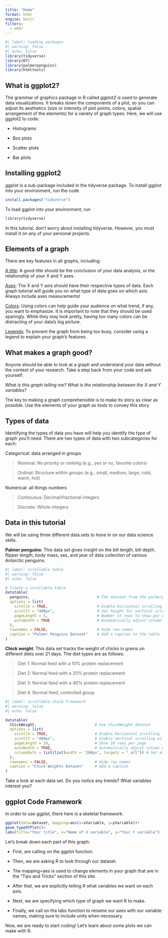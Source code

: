 ```yaml
---
title: "Home"
format: html
engine: knitr
filters:
  - webr
---
```


```r
#| label: loading packages
#| warning: false
#| echo: false
library(tidyverse)
library(DT)
library(palmerpenguins)
library(htmltools)

```

## What is ggplot2?

The grammar of graphics package in R called ggplot2 is used to generate data visualizations. It breaks down the components of a plot, so you can adjust its aesthetics (size or intensity of plot points, colors, spatial arrangement of the elements) for a variety of graph types. Here, we will use ggplot2 to code:

-   Histograms

-   Box plots

-   Scatter plots

-   Bar plots

## Installing ggplot2

ggplot is a sub-package included in the tidyverse package. To install ggplot into your environment, run the code

``` r
install.packages("tidyverse")
```

To load ggplot into your environment, run

``` r
library(tidyverse)
```

In this tutorial, don't worry about installing tidyverse. However, you must install it on any of your personal projects.

## Elements of a graph

There are key features in all graphs, including:

[A title]{.underline}: A good title should be the conclusion of your data analysis, or the relationship of your X and Y axes.

[Axes]{.underline}: The X and Y axis should have their respective types of data. Each graph tutorial will guide you on what type of data goes on which axis. Always include axes measurements!

[Colors]{.underline}: Using colors can help guide your audience on what trend, if any, you want to emphasize. It is important to note that they should be used sparingly. While they may look pretty, having too many colors can be distracting of your data’s big picture.

[Legends]{.underline}: To prevent the graph from being too busy, consider using a legend to explain your graph’s features.

## What makes a graph good?

Anyone should be able to look at a graph and understand your data without the context of your research. Take a step back from your code and ask yourself:

*What is this graph telling me? What is the relationship between the X and Y variables?*

The key to making a graph comprehensible is to make its story as clear as possible. Use the elements of your graph as tools to convey this story.

## Types of data

Identifying the types of data you have will help you identify the type of graph you’ll need. There are two types of data with two subcategories for each:

Categorical: data arranged in groups

> Nominal: No priority or ranking (e.g., yes or no, favorite colors)

> Ordinal: Structure within groups (e.g., small, medium, large; cold, warm, hot)

Numerical: all things numbers

> Continuous: Decimal/fractional integers

> Discrete: Whole integers

## Data in this tutorial

We will be using three different data sets to hone in on our data science skills.

**Palmer penguins**: This data set gives insight on the bill length, bill depth, flipper length, body mass, sex, and year of data collection of various Antarctic penguins.

```r
#| label: scrollable table
#| warning: false
#| echo: false

# Create a scrollable table
datatable(
  penguins,                              # The dataset from the palmerpenguins package
  options = list(
    scrollX = TRUE,                      # Enable horizontal scrolling
    scrollY = "400px",                   # Set height for vertical scrolling
    pageLength = 5,                      # Number of rows to show per page
    autoWidth = TRUE                     # Automatically adjust column widths
  ),
  rownames = FALSE,                      # Hide row names
  caption = "Palmer Penguins Dataset"    # Add a caption to the table
)

```

**Chick weight**: This data set tracks the weight of chicks in grams on different diets over 21 days. The diet types are as follows:

> Diet 1: Normal feed with a 10% protein replacement

> Diet 2: Normal feed with a 20% protein replacement

> Diet 3: Normal feed with a 40% protein replacement

> Diet 4: Normal feed, controlled group

```r
#| label: scrollable chick framework
#| warning: false
#| echo: false

datatable(
  ChickWeight,                          # Use ChickWeight dataset
  options = list(
    scrollX = TRUE,                     # Enable horizontal scrolling
    scrollY = "400px",                  # Enable vertical scrolling with height
    pageLength = 10,                    # Show 10 rows per page
    autoWidth = TRUE,                   # Automatically adjust column widths
    columnDefs = list(list(width = '200px', targets = "_all")) # Set minimum width for columns
  ),
  rownames = FALSE,                     # Hide row names
  caption = "Chick Weights Dataset"     # Add a caption
)


```



Take a look at each data set. Do you notice any trends? What variables interest you?

## ggplot Code Framework

In order to use ggplot, there here is a skeletal framework:

``` r
ggplot(data=dataset, mapping=aes(x=xVariable, y=yVariable))+
geom_typeOfPlot()+ 
labs(title="Your title", x="Name of X variable", y="Your Y variable")
```

Let's break down each part of this graph:

-   First, are calling on the ggplot function.

-   Then, we are asking R to look through our dataset.

-   The mapping=aes is used to change elements in your graph that are in the "Tips and Tricks" section of this site.

-   After that, we are explicitly telling R what variables we want on each axis.

-   Next, we are specifying which type of graph we want R to make.

-   Finally, we call on the labs function to rename our axes with our variable names, making sure to include units when necessary.

Now, we are ready to start coding! Let's learn about some plots we can make with R.
